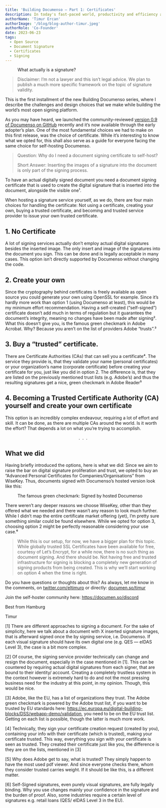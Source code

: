 ```yaml
---
title: 'Building Documenso — Part 1: Certificates'
description: In today's fast-paced world, productivity and efficiency are crucial for success, both in personal and professional endeavors. We all strive to make the most of our time and energy to achieve our goals effectively. However, it's not always easy to stay on track and maintain peak performance. In this blog post, we'll explore 10 valuable tips to help you boost productivity and efficiency in your daily life.
authorName: 'Timur Ercan'
authorImage: '/blog/blog-author-timur.jpeg'
authorRole: 'Co-Founder'
date: 2023-06-23
tags:
  - Open Source
  - Document Signature
  - Certificates
  - Signing
---
```


<figure>
  <MdxNextImage
    src="/blog/blog-banner-building-documenso.webp"
    width="1200"
    height="675"
    alt="Building Documenso blog banner"
  />

  <figcaption className="text-center">
    What actually is a signature?
  </figcaption>
</figure>

> Disclaimer: I’m not a lawyer and this isn’t legal advice. We plan to publish a much more specific framework on the topic of signature validity.

This is the first installment of the new Building Documenso series, where I describe the challenges and design choices that we make while building the world’s most open signing platform.

As you may have heard, we launched the community-reviewed <a href="https://github.com/documenso/documenso" target="_blank">version 0.9 of Documenso on GitHub</a> recently and it’s now available through the early adopter’s plan. One of the most fundamental choices we had to make on this first release, was the choice of certificate. While it’s interesting to know what we opted for, this shall also serve as a guide for everyone facing the same choice for self-hosting Documenso.

> Question: Why do I need a document signing certificate to self-host?
>
> Short Answer: Inserting the images of a signature into the document is only part of the signing process.

To have an actual digitally signed document you need a document signing certificate that is used to create the digital signature that is inserted into the document, alongside the visible one¹.

When hosting a signature service yourself, as we do, there are four main choices for handling the certificate: Not using a certificate, creating your own, buying a trusted certificate, and becoming and trusted service provider to issue your own trusted certificate.

## 1\. No Certificate

A lot of signing services actually don’t employ actual digital signatures besides the inserted image. The only insert and image of the signatures into the document you sign. This can be done and is legally acceptable in many cases. This option isn’t directly supported by Documenso without changing the code.

## 2\. Create your own

Since the cryptography behind certificates is freely available as open source you could generate your own using OpenSSL for example. Since it’s hardly more work than option 1 (using Documenso at least), this would be my minimum effort recommendation. Having a self-created (“self-signed”) certificate doesn’t add much in terms of regulation but it guarantees the document’s integrity, meaning no changes have been made after signing². What this doesn’t give you, is the famous green checkmark in Adobe Acrobat. Why? Because you aren’t on the list of providers Adobe “trusts”.³

## 3\. Buy a “trusted” certificate.

There are Certificate Authorities (CAs) that can sell you a certificate⁴. The service they provide is, that they validate your name (personal certificates) or your organization’s name (corporate certificate) before creating your certificate for you, just like you did in option 2. The difference is, that they are listed on the previously mentioned trust lists (e.g. Adobe’s) and thus the resulting signatures get a nice, green checkmark in Adobe Reader⁵

## 4\. Becoming a Trusted Certificate Authority (CA) yourself and create your own certificate

This option is an incredibly complex endeavour, requiring a lot of effort and skill. It can be done, as there are multiple CAs around the world. Is it worth the effort? That depends a lot on what you’re trying to accomplish.

<center>.&nbsp;&nbsp;.&nbsp;&nbsp;.</center>

## What we did

Having briefly introduced the options, here is what we did: Since we aim to raise the bar on digital signature proliferation and trust, we opted to buy an “Advanced Personal Certificates for Companies/Organisations” from WiseKey. Thus, documents signed with Documenso’s hosted version look like this:

<figure>
  <MdxNextImage
    src="/blog/blog-fig-building-documenso.webp"
    width="1262"
    height="481"
    alt="Figure 1"
  />

  <figcaption className="text-center">The famous green checkmark: Signed by hosted Documenso</figcaption>
</figure>

There weren’t any deeper reasons we choose WiseKey, other than they offered what we needed and there wasn’t any reason to look much further. While I didn’t map the entire certificate market offering (yet), I’m pretty sure something similar could be found elsewhere. While we opted for option 3, choosing option 2 might be perfectly reasonable considering your use case.⁶

> While this is our setup, for now, we have a bigger plan for this topic. While globally trusted SSL Certificates have been available for free, courtesy of Let’s Encrypt, for a while now, there is no such thing as document signing. And there should be. Not having free and trusted infrastructure for signing is blocking a completely new generation of signing products from being created. This is why we’ll start working on option 4 when the time is right.

Do you have questions or thoughts about this? As always, let me know in the comments, on <a href="http://twitter.com/eltimuro" target="_blank">twitter.com/eltimuro</a>
or directly: <a href="https://documen.so/timur" target="_blank">documen.so/timur</a>

Join the self-hoster community here: <a href="https://documen.so/discord" target="_blank">https://documen.so/discord</a>

Best from Hamburg

Timur

\[1\] There are different approaches to signing a document. For the sake of simplicity, here we talk about a document with X inserted signature images, that is afterward signed once the by signing service, i.e. Documenso. If each visual signature should have its own digital one (e.g. QES — eIDAS Level 3), the case is a bit more complex.

\[2\] Of course, the signing service provider technically can change and resign the document, especially in the case mentioned in \[1\]. This can be countered by requiring actual digital signatures from each signer, that are bound to their identity/ account. Creating a completely trustless system in the context however is extremely hard to do and not the most pressing business need for the industry at this point, in my opinion. Though, this would be nice.

\[3\] Adobe, like the EU, has a list of organizations they trust. The Adobe green checkmark is powered by the Adobe trust list, if you want to be trusted by EU standards here: <a href="https://ec.europa.eu/digital-building-blocks/DSS/webapp-demo/validation" target="_blank">https://ec.europa.eu/digital-building-blocks/DSS/webapp-demo/validation</a>, you need to be on the EU trust list. Getting on each list is possible, though the latter is much more work.

\[4\] Technically, they sign your certificate creation request (created by you), containing your info with their certificate (which is trusted), making your certificate trusted. This way, everything you sign with your certificate is seen as trusted. They created their certificate just like you, the difference is they are on the lists, mentioned in \[3\]

\[5\] Why does Adobe get to say, what is trusted? They simply happen to have the most used pdf viewer. And since everyone checks there, whom they consider trusted carries weight. If it should be like this, is a different matter.

\[6\] Self-Signed signatures, even purely visual signatures, are fully legally binding. Why you use changes mainly your confidence in the signature and the burden of proof. Also, some industries require a certain level of signatures e.g. retail loans (QES/ eIDAS Level 3 in the EU).
